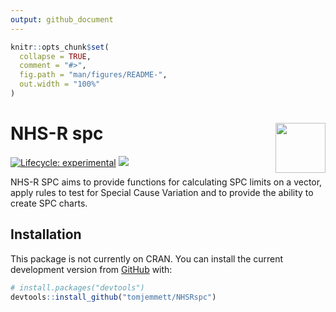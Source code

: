 ```yaml
---
output: github_document
---
```


<!-- README.md is generated from README.Rmd. Please edit that file-->

```r
knitr::opts_chunk$set(
  collapse = TRUE,
  comment = "#>",
  fig.path = "man/figures/README-",
  out.width = "100%"
)
```

# NHS-R spc <a href='https://nhsrcommunity.com/'><img src='man/figures/logo.png' align="right" height="80" /></a>

<!-- badges: start -->
[![Lifecycle: experimental](https://img.shields.io/badge/lifecycle-experimental-orange.svg)](https://www.tidyverse.org/lifecycle/#experimental)
![](https://github.com/tomjemmett/NHSRspc/workflows/R-CMD-check/badge.svg)
<!-- badges: end -->

NHS-R SPC aims to provide functions for calculating SPC limits on a vector, apply rules to test for Special Cause 
Variation and to provide the ability to create SPC charts.

## Installation

<!-- Not yet on cran
You can install the released version of NHSRspc from [CRAN](https://CRAN.R-project.org) with:

``` r
install.packages("NHSRspc")
```
-->

This package is not currently on CRAN. You can install the current development version from
[GitHub](https://github.com/) with:

``` r
# install.packages("devtools")
devtools::install_github("tomjemmett/NHSRspc")
```
